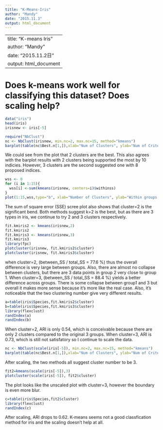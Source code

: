 ```yaml
---
title: "K-Means-Iris"
author: "Mandy"
date: "2015.11.3"
output: html_document
---
```


---
title: "K-means Iris"
author: "Mandy"
date: "2015.11.2日"
output: html_document
---

# Does k-means work well for classifying this dataset? Does scaling help?
```r
data("iris")
head(iris)
irisnew <- iris[-5]
```

```r
require("NbClust")
nc <- NbClust(irisnew, min.nc=2, max.nc=15, method="kmeans")
barplot(table(nc$Best.n[1,]),xlab="Num of Clusters", ylab="Num of Criteria")
```

We could see from the plot that 2 clusters are the best. This also agrees with the barplot results with 2 clusters being supported the most by 10 indicies. However, 3 clusters are the second suggested one with 8 proposed indices.
```r
wss <- 0
for (i in 1:15){
  wss[i] <-sum(kmeans(irisnew, centers=i)$withinss)
}
plot(1:15,wss,type="b", xlab="Number of Clusters", ylab="Within groups sum of squares")
```

The sum of square error (SSE) scree plot also shows that cluster=2 is the significant bend. Both methods suggest k=2 is the best, but as there are 3 types in iris, we continue to try 2 and 3 clusters respectively.

```r
fit.kmiris2 <- kmeans(irisnew,2)
fit.kmiris2
fit.kmiris3 <- kmeans(irisnew,3)
fit.kmiris3
library(fpc)
plotcluster(irisnew, fit.kmiris2$cluster)
plotcluster(irisnew, fit.kmiris3$cluster)
```

when cluster=2, (between_SS / total_SS =  77.6 %) thus the overall difference is very large between groups. Also, there are almost no collapse between clusters, but there are 3 data points in group 2 very close to group 1.
When cluster=3, (between_SS / total_SS =  88.4 %) yields a better difference across groups. There is some collapse between group1 and 3 but overall it makes more sense because it's more like the real case.
Also, it's noticeable that the two clustering number give very different results.

```r
a=table(iris$Species,fit.kmiris2$cluster)
b=table(iris$Species,fit.kmiris3$cluster)
library(flexclust)
randIndex(a)
randIndex(b)
```

When cluster=2, ARI is only 0.54, which is conceivable because there are only 2 clusters compared to the original 3 groups. 
When cluster=3, ARI is 0.73, which is still not satisfatory so I continue to scale the data.

```r
nc <- NbClust(scale(iris[-5]), min.nc=2, max.nc=15, method="kmeans")
barplot(table(nc$Best.n[1,]),xlab="Num of Clusters", ylab="Num of Criteria")
```

After scaling, the two methods all suggest cluster number to be 3. 
```r
fit2=kmeans(scale(iris[-5]),3)
plotcluster(scale(iris[-5]), fit2$cluster)
```

The plot looks like the unscaled plot with cluster=3, however the boundary is even more blur.

```r
c=table(iris$Species,fit2$cluster)
library(flexclust)
randIndex(c)
```

After scaling, ARI drops to 0.62. K-means seems not a good classfication method for iris and the scaling doesn't help at all.

